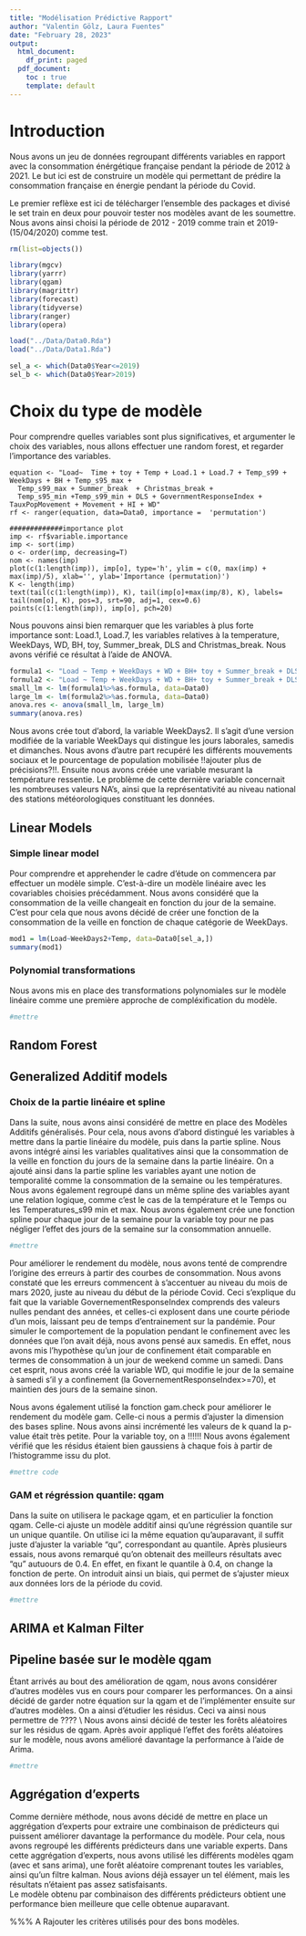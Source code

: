 ```yaml
---
title: "Modélisation Prédictive Rapport"
author: "Valentin Gölz, Laura Fuentes"
date: "February 28, 2023"
output:
  html_document:
    df_print: paged
  pdf_document: 
    toc : true
    template: default
---
```

\newpage
# Introduction
Nous avons un jeu de données regroupant différents variables en rapport avec la consommation énérgétique française pendant la période de 2012 à 2021. Le but ici est de construire un modèle qui permettant de prédire la consommation française en énergie pendant la période du Covid. 

Le premier reflèxe est ici de télécharger l'ensemble des packages et divisé le set train en deux pour pouvoir tester nos modèles avant de les soumettre. Nous avons ainsi choisi la période de 2012 - 2019 comme train et 2019-(15/04/2020) comme test.
```r
rm(list=objects())

library(mgcv)
library(yarrr)
library(qgam)
library(magrittr)
library(forecast)
library(tidyverse)
library(ranger)
library(opera)

load("../Data/Data0.Rda")
load("../Data/Data1.Rda")

sel_a <- which(Data0$Year<=2019)
sel_b <- which(Data0$Year>2019)
```


# Choix du type de modèle 
Pour comprendre quelles variables sont plus significatives, et argumenter le choix des variables, nous allons effectuer une random forest, et regarder l'importance des variables.
````Choix
equation <- "Load~  Time + toy + Temp + Load.1 + Load.7 + Temp_s99 + WeekDays + BH + Temp_s95_max + 
  Temp_s99_max + Summer_break  + Christmas_break + 
  Temp_s95_min +Temp_s99_min + DLS + GovernmentResponseIndex + TauxPopMovement + Movement + HI + WD"
rf <- ranger(equation, data=Data0, importance =  'permutation')

#############importance plot
imp <- rf$variable.importance
imp <- sort(imp)
o <- order(imp, decreasing=T)
nom <- names(imp)
plot(c(1:length(imp)), imp[o], type='h', ylim = c(0, max(imp) + max(imp)/5), xlab='', ylab='Importance (permutation)')
K <- length(imp)
text(tail(c(1:length(imp)), K), tail(imp[o]+max(imp/8), K), labels= tail(nom[o], K), pos=3, srt=90, adj=1, cex=0.6)
points(c(1:length(imp)), imp[o], pch=20)
````

Nous pouvons ainsi bien remarquer que les variables à plus forte importance sont: 
Load.1, Load.7, les variables relatives à la temperature, WeekDays, WD, BH, toy, Summer_break, DLS and Christmas_break. Nous avons vérifié ce résultat à l'aide de ANOVA.

```r
formula1 <- "Load ~ Temp + WeekDays + WD + BH+ toy + Summer_break + DLS + Christmas_break"
formula2 <- "Load ~ Temp + WeekDays + WD + BH+ toy + Summer_break + DLS + Christmas_break + Movement"
small_lm <- lm(formula1%>%as.formula, data=Data0)
large_lm <- lm(formula2%>%as.formula, data=Data0)
anova.res <- anova(small_lm, large_lm)
summary(anova.res)
```

Nous avons crée tout d'abord, la variable WeekDays2. Il s'agit d'une version modifiée de la variable WeekDays qui distingue les jours laborales, samedis et dimanches. Nous avons d'autre part recupéré les différents mouvements sociaux et le pourcentage de population mobilisée !!ajouter plus de précisions?!!. Ensuite nous avons créée une variable mesurant la température ressentie. Le problème de cette dernière variable concernait les nombreuses valeurs NA's, ainsi que la représentativité au niveau national des stations météorologiques constituant les données.

## Linear Models
### Simple linear model 
Pour comprendre et apprehender le cadre d'étude on commencera par effectuer un modèle simple. C'est-à-dire un modèle linéaire avec les covariables choisies précédamment. Nous avons considéré que la consommation de la veille changeait en fonction du jour de la semaine. C'est pour cela que nous avons décidé de créer une fonction de la consommation de la veille en fonction de chaque catégorie de WeekDays.
```r
mod1 = lm(Load~WeekDays2+Temp, data=Data0[sel_a,])
summary(mod1)
```

### Polynomial transformations
Nous avons mis en place des transformations polynomiales sur le modèle linéaire comme une première approche de compléxification du modèle.  
```r
#mettre
```

## Random Forest

## Generalized Additif models 
### Choix de la partie linéaire et spline 

Dans la suite, nous avons ainsi considéré de mettre en place des Modèles Additifs généralisés. Pour cela, nous avons d'abord distingué les variables à mettre dans la partie linéaire du modèle, puis dans la partie spline. Nous avons intégré ainsi les variables qualitatives ainsi que la consommation de la veille en fonction du jours de la semaine dans la partie linéaire. On a ajouté ainsi dans la partie spline les variables ayant une notion de temporalité comme la consommation de la semaine ou les températures. Nous avons également regroupé dans un même spline des variables ayant une relation logique, comme c'est le cas de la température et le Temps ou les Temperatures_s99 min et max. Nous avons également crée une fonction spline pour chaque jour de la semaine pour la variable toy pour ne pas négliger l'effet des jours de la semaine sur la consommation annuelle. 
```r
#mettre
```
Pour améliorer le rendement du modèle, nous avons tenté de comprendre l'origine des erreurs à partir des courbes de consommation. Nous avons constaté que les erreurs commencent à s'accentuer au niveau du mois de mars 2020, juste au niveau du début de la période Covid. Ceci s'explique du fait que la variable GovernementResponseIndex comprends des valeurs nulles pendant des années, et celles-ci explosent dans une courte période d'un mois, laissant peu de temps d'entrainement sur la pandémie. Pour simuler le comportement de la population pendant le confinement avec les données que l'on avait déjà, nous avons pensé aux samedis. En effet, nous avons mis l'hypothèse qu'un jour de confinement était comparable en termes de consommation à un jour de weekend comme un samedi. Dans cet esprit, nous avons créé la variable WD, qui modifie le jour de la semaine à samedi s'il y a confinement (la GovernementResponseIndex>=70), et maintien des jours de la semaine sinon.

Nous avons également utilisé la fonction gam.check pour améliorer le rendement du modèle gam. Celle-ci nous a permis d'ajuster la dimension des bases spline. Nous avons ainsi incrémenté les valeurs de k quand la p-value était très petite. Pour la variable toy, on a !!!!!!
Nous avons également vérifié que les résidus étaient bien gaussiens à chaque fois à partir de l'histogramme issu du plot. 
```r
#mettre code
```
### GAM et régréssion quantile: qgam

Dans la suite on utilisera le package qgam, et en particulier la fonction qgam. Celle-ci ajuste un modèle additif ainsi qu'une régréssion quantile sur un unique quantile. On utilise ici la même equation qu'auparavant, il suffit juste d'ajuster la variable "qu", correspondant au quantile. Après plusieurs essais, nous avons remarqué qu'on obtenait des meilleurs résultats avec "qu" autuours de 0.4. En effet, en fixant le quantile à 0.4, on change la fonction de perte. On introduit ainsi un biais, qui permet de s'ajuster mieux aux données lors de la période du covid.  
```r
#mettre
```

## ARIMA et Kalman Filter


## Pipeline basée sur le modèle qgam
Étant arrivés au bout des amélioration de qgam, nous avons considérer d'autres modèles vus en cours pour comparer les performances. 
On a ainsi décidé de garder notre équation sur la qgam et de l'implémenter ensuite sur d'autres modèles. On a ainsi d'étudier les résidus. Ceci va ainsi nous permettre de ???? \\
Nous avons ainsi décidé de tester les forêts aléatoires sur les résidus de qgam. Après avoir appliqué l'effet des forêts aléatoires sur le modèle, nous avons amélioré davantage la performance à l'aide de Arima. 
```r
#mettre
```

## Aggrégation d'experts 

Comme dernière méthode, nous avons décidé de mettre en place un aggrégation d'experts pour extraire une combinaison de prédicteurs qui puissent améliorer davantage la performance du modèle. Pour cela, nous avons regroupé les différents prédicteurs dans une variable experts. Dans cette aggrégation d'experts, nous avons utilisé les différents modèles qgam (avec et sans arima), une forêt aléatoire comprenant toutes les variables, ainsi qu'un filtre kalman. Nous avions déjà essayer un tel élément, mais les résultats n'étaient pas assez satisfaisants.  
Le modèle obtenu par combinaison des différents prédicteurs obtient une performance bien meilleure que celle obtenue auparavant. 


%%% A Rajouter les critères utilisés pour des bons modèles. 

